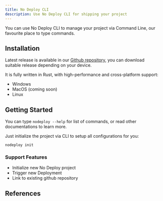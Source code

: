 ```yaml
---
title: No Deploy CLI
description: Use No Deploy CLI for shipping your project
---
```


You can use No Deploy CLI to manage your project via Command Line, our favourite place to type commands.

## Installation

Latest release is available in our [Github repository](https://github.com/SonMooSans/nodeploy/releases), you can download suitable release depending on your device.

It is fully written in Rust, with high-performance and cross-platform support:

-   Windows
-   MacOS (coming soon)
-   Linux

## Getting Started

You can type `nodeploy --help` for list of commands, or read other documentations to learn more.

Just initialize the project via CLI to setup all configurations for you:

```
nodeploy init
```

### Support Features

-   Initialize new No Deploy project
-   Trigger new Deployment
-   Link to existing github repository

## References

<Cards>
    <Card
        title="Initialize Project"
        description="Setup configurations for new or existing projects"
        href="/docs/cli/init"
    />
    <Card
        title="Link"
        description="Link existing Github repository"
        href="/docs/cli/link"
    />
    <Card
        title="Ship"
        description="Trigger new deployments"
        href="/docs/cli/ship"
    />
</Cards>
